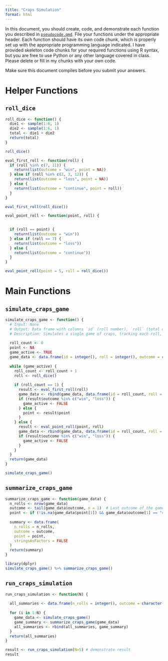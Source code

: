 ```yaml
---
title: "Craps Simulation"
format: html
---
```



In this document, you should create, code, and demonstrate each function you described in [`pseudocode.qmd`](pseudocode.qmd).
File your functions under the appropriate header. 
Each function should have its own code chunk, which is properly set up with the appropriate programming language indicated.
I have provided skeleton code chunks for your required functions using R syntax, but you are free to use Python or any other language covered in class. 
Please delete or fill in my chunks with your own code.

Make sure this document compiles before you submit your answers.

# Helper Functions

## `roll_dice`

```r
roll_dice <- function() {
  die1 <- sample(1:6, 1) 
  die2 <- sample(1:6, 1)  
  total <- die1 + die2
  return(total)
}

```

```r
roll_dice()  

```
```r
eval_first_roll <- function(roll) {
  if (roll %in% c(7, 11)) {
    return(list(outcome = "win", point = NA))
  } else if (roll %in% c(2, 3, 12)) {
    return(list(outcome = "loss", point = NA))
  } else {
    return(list(outcome = "continue", point = roll))
  }
}

```

```r
eval_first_roll(roll_dice())
```


```r
eval_point_roll <- function(point, roll) {

  
  if (roll == point) {
    return(list(outcome = "win"))
  } else if (roll == 7) {
    return(list(outcome = "loss"))
  } else {
    return(list(outcome = "continue"))
  }
}

```

```r
eval_point_roll(point = 5, roll = roll_dice())  

```

# Main Functions

## `simulate_craps_game`
```r
simulate_craps_game <- function() {
  # Input: None
  # Output: Data frame with columns `id` (roll number), `roll` (total dice roll), `outcome` (win, loss, or continue), and `point` (if applicable)
  # Description: Simulates a single game of craps, tracking each roll, determining the game's outcome, and recording point values if applicable
  
  roll_count <- 0
  point <- NA
  game_active <- TRUE
  game_data <- data.frame(id = integer(), roll = integer(), outcome = character(), point = integer(), stringsAsFactors = FALSE)
  
  while (game_active) {
    roll_count <- roll_count + 1
    roll <- roll_dice()
    
    if (roll_count == 1) {
      result <- eval_first_roll(roll)
      game_data <- rbind(game_data, data.frame(id = roll_count, roll = roll, outcome = result$outcome, point = result$point))
      if (result$outcome %in% c("win", "loss")) {
        game_active <- FALSE
      } else {
        point <- result$point
      }
    } else {
      result <- eval_point_roll(point, roll)
      game_data <- rbind(game_data, data.frame(id = roll_count, roll = roll, outcome = result$outcome, point = point))
      if (result$outcome %in% c("win", "loss")) {
        game_active <- FALSE
      }
    }
  }
  return(game_data)
}

```

```r
simulate_craps_game()
```

## `summarize_craps_game`
```r

summarize_craps_game <- function(game_data) {
  n_rolls <- nrow(game_data)
  outcome <- tail(game_data$outcome, n = 1)  # Last outcome of the game
  point <- if (!is.na(game_data$point[1]) && game_data$outcome[1] == "continue") game_data$point[1] else NA
  
  summary <- data.frame(
    n_rolls = n_rolls,
    outcome = outcome,
    point = point,
    stringsAsFactors = FALSE
  )
  return(summary)
}

```

```r
library(dplyr)
simulate_craps_game() %>% summarize_craps_game()
```

## `run_craps_simulation`
```r
run_craps_simulation <- function(N) {
  
  all_summaries <- data.frame(n_rolls = integer(), outcome = character(), point = integer(), stringsAsFactors = FALSE)
  
  for (i in 1:N) {
    game_data <- simulate_craps_game()
    game_summary <- summarize_craps_game(game_data)
    all_summaries <- rbind(all_summaries, game_summary)
  }
  return(all_summaries)
}

```

```r
result <- run_craps_simulation(N=5) # demonstrate result
result
```

